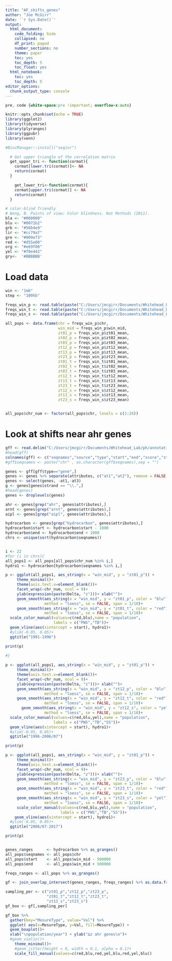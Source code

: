 ```yaml
---
title: "AF_shifts_genes"
author: "Joe McGirr"
date: '`r Sys.Date()`'
output:
  html_document:
    code_folding: hide
    collapsed: no
    df_print: paged
    number_sections: no
    theme: paper
    toc: yes
    toc_depth: 5
    toc_float: yes
  html_notebook:
    toc: yes
    toc_depth: 5
editor_options: 
  chunk_output_type: console
---
```



```css
pre, code {white-space:pre !important; overflow-x:auto}
```


```r
knitr::opts_chunk$set(echo = TRUE)
library(ggplot2)
library(tidyverse)
library(plyranges)
library(ggpubr)
library(venn)

#BiocManager::install("seqinr")

  # Get upper triangle of the correlation matrix
  get_upper_tri <- function(cormat){
    cormat[lower.tri(cormat)]<- NA
    return(cormat)
  }

    get_lower_tri<-function(cormat){
    cormat[upper.tri(cormat)] <- NA
    return(cormat)
  }

# color-blind friendly 
# Wong, B. Points of view: Color blindness. Nat Methods (2011).
bla <- "#000000"
blu <- "#0072b2"
grb <- "#56b4e9"
lir <- "#cc79a7"
gre <- "#009e73"
red <- "#d55e00"
org <- "#e69f00"
yel <- "#f0e442"
gry<-  '#BBBBBB'

```

# Load data

```r

win <- "1mb"
step <- "100kb"

freqs_win_p <- read.table(paste("C:/Users/jmcgirr/Documents/Whitehead_Lab/ph/freqs/window/PWS_shifts_",win,"_win_",step,"_step.txt",sep = ""))
freqs_win_t <- read.table(paste("C:/Users/jmcgirr/Documents/Whitehead_Lab/ph/freqs/window/TB_shifts_",win,"_win_",step,"_step.txt",sep = ""))
freqs_win_s <- read.table(paste("C:/Users/jmcgirr/Documents/Whitehead_Lab/ph/freqs/window/SS_shifts_",win,"_win_",step,"_step.txt",sep = ""))

all_pops <- data.frame(chr = freqs_win_p$chr,
                       win_mid = freqs_win_p$win_mid,
                       zt01_p = freqs_win_p$zt01_mean,
                       zt02_p = freqs_win_p$zt02_mean,
                       zt03_p = freqs_win_p$zt03_mean,
                       zt12_p = freqs_win_p$zt12_mean,
                       zt13_p = freqs_win_p$zt13_mean,
                       zt23_p = freqs_win_p$zt23_mean,
                       zt01_t = freqs_win_t$zt01_mean,
                       zt02_t = freqs_win_t$zt02_mean,
                       zt03_t = freqs_win_t$zt03_mean,
                       zt12_t = freqs_win_t$zt12_mean,
                       zt13_t = freqs_win_t$zt13_mean,
                       zt23_t = freqs_win_t$zt23_mean,
                       zt12_s = freqs_win_s$zt12_mean,
                       zt13_s = freqs_win_s$zt13_mean,
                       zt23_s = freqs_win_s$zt23_mean)


all_pops$chr_num <- factor(all_pops$chr, levels = c(1:26))

```

# Look at shifts near ahr genes

```r

gff <- read.delim("C:/Users/jmcgirr/Documents/Whitehead_Lab/ph/annotations/Clupea_harengus.Ch_v2.0.2.100.gff3",header = FALSE, sep = "\t",comment.char = '#')
#head(gff)
colnames(gff) <- c("seqnames","source","type","start","end","score","strand","phase","attributes")
#gff$seqnames <- paste("chr" , as.character(gff$seqnames),sep = "")

genes <- gff[gff$type=="gene",]
genes <- genes %>% separate(attributes, c("at1","at2"), remove = FALSE,sep = "Name=") %>% separate(at2, c("gene_name","at3"), extra = "drop",sep = ";")
genes <- select(genes, -at1,-at3)
g <- genes[genes$strand == "\\.",]
#head(genes)
genes <- droplevels(genes)

ahr <- genes[grep("ahr", genes$attributes),]
arnt <- genes[grep("arnt", genes$attributes),]
aipl <- genes[grep("aipl", genes$attributes),]

hydrocarbon <- genes[grep("hydrocarbon", genes$attributes),]
hydrocarbon$start <- hydrocarbon$start - 1000
hydrocarbon$end <- hydrocarbon$end + 1000
chrs <- unique(sort(hydrocarbon$seqnames))


i <- 22
#for (i in chrs){
all_pops1 <- all_pops[all_pops$chr_num %in% i,]
hydro1 <- hydrocarbon[hydrocarbon$seqnames %in% i,]

p <- ggplot(all_pops1, aes_string(x = "win_mid", y = "zt01_p")) + 
     theme_minimal()+
     theme(axis.text.x=element_blank())+
     facet_wrap(~chr_num, ncol = 9)+
     ylab(expression(paste(Delta, "z")))+ xlab("")+ 
     geom_smooth(aes_string(x = "win_mid", y = "zt01_p", color = "blu"),
                 method = "loess", se = FALSE, span = 1/10)+
     geom_smooth(aes_string(x = "win_mid", y = "zt01_t", color = "red"),
                 method = "loess", se = FALSE, span = 1/10)+
  scale_color_manual(values=c(red,blu),name = "population",
                     labels = c("PWS","TB"))+
  geom_vline(aes(xintercept = start), hydro1)+
  #ylim(-0.05, 0.05)+
  ggtitle("1991-1996")

print(p)

#}
  
p <- ggplot(all_pops1, aes_string(x = "win_mid", y = "zt01_p")) + 
     theme_minimal()+
     theme(axis.text.x=element_blank())+
     facet_wrap(~chr_num, ncol = 9)+
     ylab(expression(paste(Delta, "z")))+ xlab("")+ 
     geom_smooth(aes_string(x = "win_mid", y = "zt12_p", color = "blu"),
                 method = "loess", se = FALSE, span = 1/10)+
     geom_smooth(aes_string(x = "win_mid", y = "zt12_t", color = "red"),
                 method = "loess", se = FALSE, span = 1/10)+
       geom_smooth(aes_string(x = "win_mid", y = "zt12_s", color = "yel"),
                 method = "loess", se = FALSE, span = 1/10)+
  scale_color_manual(values=c(red,blu,yel),name = "population",
                     labels = c("PWS","TB","SS"))+
  geom_vline(aes(xintercept = start), hydro1)+
  #ylim(-0.05, 0.05)+
  ggtitle("1996-2006/07")

print(p)

p <- ggplot(all_pops1, aes_string(x = "win_mid", y = "zt01_p")) + 
     theme_minimal()+
     theme(axis.text.x=element_blank())+
     facet_wrap(~chr_num, ncol = 9)+
     ylab(expression(paste(Delta, "z")))+ xlab("")+ 
     geom_smooth(aes_string(x = "win_mid", y = "zt23_p", color = "blu"),
                 method = "loess", se = FALSE, span = 1/10)+
     geom_smooth(aes_string(x = "win_mid", y = "zt23_t", color = "red"),
                 method = "loess", se = FALSE, span = 1/10)+
     geom_smooth(aes_string(x = "win_mid", y = "zt23_s", color = "yel"),
                 method = "loess", se = FALSE, span = 1/10)+
     scale_color_manual(values=c(red,blu,yel),name = "population",
                        labels = c("PWS","TB","SS"))+
    geom_vline(aes(xintercept = start), hydro1)+
  #ylim(-0.05, 0.05)+
  ggtitle("2006/07-2017")

print(p)


genes_ranges      <- hydrocarbon %>% as_granges()
all_pops$seqnames <- all_pops$chr
all_pops$start    <- all_pops$win_mid - 500000
all_pops$end      <- all_pops$win_mid + 500000

freqs_ranges <- all_pops %>% as_granges()

gf <- join_overlap_intersect(genes_ranges, freqs_ranges) %>% as.data.frame()

sampling_per <- c("zt01_p","zt12_p","zt23_p",
                  "zt01_t","zt12_t","zt23_t",
                  "zt12_s","zt23_s")
gf_box <- gf[,sampling_per]

gf_box %>% 
  gather(key="MesureType", value="Val") %>%
  ggplot( aes(x=MesureType, y=Val, fill=MesureType)) +
  geom_boxplot()+
  xlab("\npopulation/year") + ylab("∆z ahr genes\n")+
  #geom_violin()+
    theme_minimal()+
    #geom_jitter(height = 0, width = 0.1, alpha = 0.1)+
    scale_fill_manual(values=c(red,blu,red,yel,blu,red,yel,blu))

```

